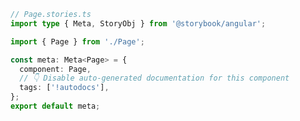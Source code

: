 ```ts
// Page.stories.ts
import type { Meta, StoryObj } from '@storybook/angular';

import { Page } from './Page';

const meta: Meta<Page> = {
  component: Page,
  // 👇 Disable auto-generated documentation for this component
  tags: ['!autodocs'],
};
export default meta;
```
